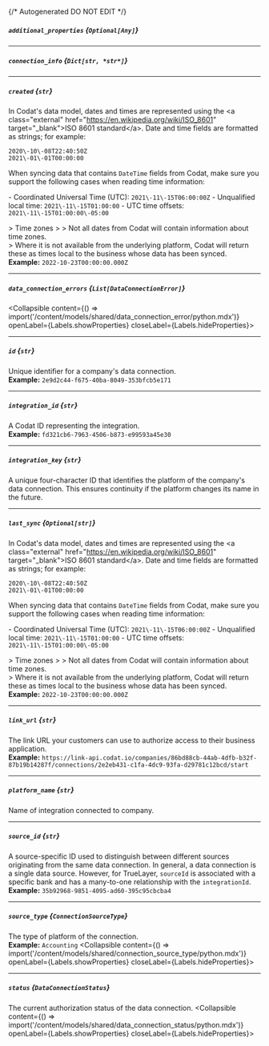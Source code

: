 {/* Autogenerated DO NOT EDIT  */}

##### `additional_properties` *{`Optional[Any]`}*

---
##### `connection_info` *{`Dict[str, *str*]`}*

---
##### `created` *{`str`}*
In Codat's data model, dates and times are represented using the \<a class\="external" href\="https://en.wikipedia.org/wiki/ISO_8601" target\="_blank"\>ISO 8601 standard\</a\>. Date and time fields are formatted as strings; for example:

```
2020\-10\-08T22:40:50Z
2021\-01\-01T00:00:00
```



When syncing data that contains `DateTime` fields from Codat, make sure you support the following cases when reading time information:

\- Coordinated Universal Time (UTC): `2021\-11\-15T06:00:00Z`
\- Unqualified local time: `2021\-11\-15T01:00:00`
\- UTC time offsets: `2021\-11\-15T01:00:00\-05:00`

\> Time zones
\> 
\> Not all dates from Codat will contain information about time zones.  
\> Where it is not available from the underlying platform, Codat will return these as times local to the business whose data has been synced.
<br/>
**Example:** `2022-10-23T00:00:00.000Z`

---
##### `data_connection_errors` *{`List[DataConnectionError]`}*
<Collapsible content={() => import('/content/models/shared/data_connection_error/python.mdx')} openLabel={Labels.showProperties} closeLabel={Labels.hideProperties}>
</Collapsible>

---
##### `id` *{`str`}*
Unique identifier for a company's data connection.
<br/>
**Example:** `2e9d2c44-f675-40ba-8049-353bfcb5e171`

---
##### `integration_id` *{`str`}*
A Codat ID representing the integration.
<br/>
**Example:** `fd321cb6-7963-4506-b873-e99593a45e30`

---
##### `integration_key` *{`str`}*
A unique four\-character ID that identifies the platform of the company's data connection. This ensures continuity if the platform changes its name in the future.

---
##### `last_sync` *{`Optional[str]`}*
In Codat's data model, dates and times are represented using the \<a class\="external" href\="https://en.wikipedia.org/wiki/ISO_8601" target\="_blank"\>ISO 8601 standard\</a\>. Date and time fields are formatted as strings; for example:

```
2020\-10\-08T22:40:50Z
2021\-01\-01T00:00:00
```



When syncing data that contains `DateTime` fields from Codat, make sure you support the following cases when reading time information:

\- Coordinated Universal Time (UTC): `2021\-11\-15T06:00:00Z`
\- Unqualified local time: `2021\-11\-15T01:00:00`
\- UTC time offsets: `2021\-11\-15T01:00:00\-05:00`

\> Time zones
\> 
\> Not all dates from Codat will contain information about time zones.  
\> Where it is not available from the underlying platform, Codat will return these as times local to the business whose data has been synced.
<br/>
**Example:** `2022-10-23T00:00:00.000Z`

---
##### `link_url` *{`str`}*
The link URL your customers can use to authorize access to their business application.
<br/>
**Example:** `https://link-api.codat.io/companies/86bd88cb-44ab-4dfb-b32f-87b19b14287f/connections/2e2eb431-c1fa-4dc9-93fa-d29781c12bcd/start`

---
##### `platform_name` *{`str`}*
Name of integration connected to company.

---
##### `source_id` *{`str`}*
A source\-specific ID used to distinguish between different sources originating from the same data connection. In general, a data connection is a single data source. However, for TrueLayer, `sourceId` is associated with a specific bank and has a many\-to\-one relationship with the `integrationId`.
<br/>
**Example:** `35b92968-9851-4095-ad60-395c95cbcba4`

---
##### `source_type` *{`ConnectionSourceType`}*
The type of platform of the connection.
<br/>
**Example:** `Accounting`
<Collapsible content={() => import('/content/models/shared/connection_source_type/python.mdx')} openLabel={Labels.showProperties} closeLabel={Labels.hideProperties}>
</Collapsible>

---
##### `status` *{`DataConnectionStatus`}*
The current authorization status of the data connection.
<Collapsible content={() => import('/content/models/shared/data_connection_status/python.mdx')} openLabel={Labels.showProperties} closeLabel={Labels.hideProperties}>
</Collapsible>


